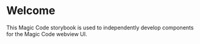 
<Meta title="Welcome" />

# Welcome

This Magic Code storybook is used to independently develop components for the Magic Code webview UI.
